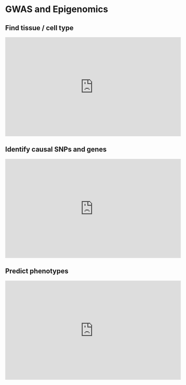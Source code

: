 # GWAS and Epigenomics {#gwas2}

## Find tissue / cell type 

<iframe width="560" height="315" src="https://www.youtube.com/embed/5Ru18f3LR34" frameborder="0" allow="accelerometer; autoplay; clipboard-write; encrypted-media; gyroscope; picture-in-picture" allowfullscreen></iframe>

## Identify causal SNPs and genes

<iframe width="560" height="315" src="https://www.youtube.com/embed/71FGTUdmPM8" frameborder="0" allow="accelerometer; autoplay; clipboard-write; encrypted-media; gyroscope; picture-in-picture" allowfullscreen></iframe>

## Predict phenotypes

<iframe width="560" height="315" src="https://www.youtube.com/embed/a4Uu8mOyZU8" frameborder="0" allow="accelerometer; autoplay; clipboard-write; encrypted-media; gyroscope; picture-in-picture" allowfullscreen></iframe>
